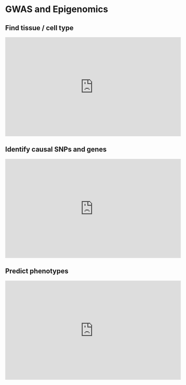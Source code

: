 # GWAS and Epigenomics {#gwas2}

## Find tissue / cell type 

<iframe width="560" height="315" src="https://www.youtube.com/embed/5Ru18f3LR34" frameborder="0" allow="accelerometer; autoplay; clipboard-write; encrypted-media; gyroscope; picture-in-picture" allowfullscreen></iframe>

## Identify causal SNPs and genes

<iframe width="560" height="315" src="https://www.youtube.com/embed/71FGTUdmPM8" frameborder="0" allow="accelerometer; autoplay; clipboard-write; encrypted-media; gyroscope; picture-in-picture" allowfullscreen></iframe>

## Predict phenotypes

<iframe width="560" height="315" src="https://www.youtube.com/embed/a4Uu8mOyZU8" frameborder="0" allow="accelerometer; autoplay; clipboard-write; encrypted-media; gyroscope; picture-in-picture" allowfullscreen></iframe>
